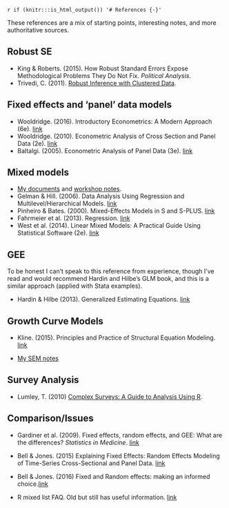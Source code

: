`r if (knitr:::is_html_output()) '# References {-}'`



These references are a mix of starting points, interesting notes, and more authoritative sources.

## Robust SE

- King & Roberts. (2015). How Robust Standard Errors Expose Methodological Problems They Do Not Fix. *Political Analysis*.
- Trivedi, C. (2011). [Robust Inference with Clustered Data](http://www.stata.com/meeting/mexico11/materials/cameron.pdf). 


## Fixed effects and 'panel' data models

- Wooldridge. (2016). Introductory Econometrics: A Modern Approach (6e). [link](http://www.cengage.com/search/productOverview.do?N=16+4294922239+4294966644+142&Ntk=P_EPI&Ntt=152961460856007931617237609421833777028&Ntx=mode%2Bmatchallpartial)
- Wooldridge. (2010). Econometric Analysis of Cross Section and Panel Data (2e). [link](https://mitpress.mit.edu/books/econometric-analysis-cross-section-and-panel-data)
- Baltalgi. (2005). Econometric Analysis of Panel Data (3e). [link](http://www.wiley.com/legacy/wileychi/baltagi3e/)


## Mixed models

- [My documents](https://m-clark.github.io/documents/#mixed-models) and [workshop notes](https://m-clark.github.io/mixed-models-with-R/).
- Gelman & Hill. (2006). Data Analysis Using Regression and Multilevel/Hierarchical Models. [link](http://www.stat.columbia.edu/~gelman/arm/)
- Pinheiro & Bates. (2000). Mixed-Effects Models in S and S-PLUS. [link](http://link.springer.com/book/10.1007%2Fb98882)
- Fahrmeier et al. (2013). Regression. [link](http://www.springer.com/us/book/9783642343322)
- West et al. (2014). Linear Mixed Models: A Practical Guide Using Statistical Software (2e). [link](http://www-personal.umich.edu/~bwest/almmussp.html) 


## GEE

To be honest I can't speak to this reference from experience, though I've read and would recommend Hardin and Hilbe's GLM book, and this is a similar approach (applied with Stata examples).

- Hardin & Hilbe (2013). Generalized Estimating Equations. [link](https://www.crcpress.com/Generalized-Estimating-Equations-Second-Edition/Hardin-Hilbe/p/book/9781439881132) 


## Growth Curve Models

- Kline. (2015). Principles and Practice of Structural Equation Modeling. [link](http://www.guilford.com/books/Principles-and-Practice-of-Structural-Equation-Modeling/Rex-Kline/9781462523344)

- [My SEM notes](http://m-clark.github.io/sem/latent-growth-curves.html)

## Survey Analysis

- Lumley, T. (2010) [Complex Surveys: A Guide to Analysis Using R](https://www.wiley.com/en-us/Complex+Surveys%3A+A+Guide+to+Analysis+Using+R-p-9780470284308).


## Comparison/Issues

- Gardiner et al. (2009). Fixed effects, random effects, and GEE: What are the differences? *Statistics in Medicine*. [link](https://www.ncbi.nlm.nih.gov/pubmed/19012297)

- Bell & Jones. (2015) Explaining Fixed Effects: Random Effects Modeling of Time-Series Cross-Sectional and Panel Data.  [link](https://www.cambridge.org/core/journals/political-science-research-and-methods/article/explaining-fixed-effects-random-effects-modeling-of-time-series-cross-sectional-and-panel-data/0334A27557D15848549120FE8ECD8D63)

- Bell & Jones. (2016) Fixed and Random effects: making an informed choice.[link](http://seis.bris.ac.uk/~ggmhf/ABMFKJ.FE-REdraft.pdf)

- R mixed list FAQ. Old but still has useful information. [link](http://glmm.wikidot.com/faq)
